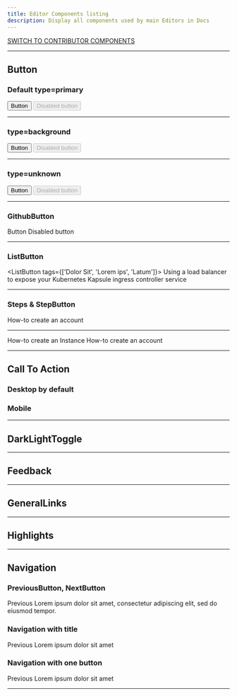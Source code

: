 ```yaml
---
title: Editor Components listing
description: Display all components used by main Editors in Docs
---
```


[SWITCH TO CONTRIBUTOR COMPONENTS](/components)

---

## Button

### Default type=primary

<Button to="/">Button</Button> <Button disabled>Disabled button</Button>

---

### type=background

<Button type="background" to="/">
  Button
</Button> <Button type="background" disabled>
  Disabled button
</Button>

---

### type=unknown

<Button type="unkwown" to="/">
  Button
</Button> <Button type="unknown" disabled>
  Disabled button
</Button>

---

### GithubButton

<GithubButton to="/">Button</GithubButton> <GithubButton disabled>
  Disabled button
</GithubButton>

---

### ListButton

<ListButton tags={['Dolor Sit', 'Lorem ips', 'Latum']}>
  Using a load balancer to expose your Kubernetes Kapsule ingress controller
  service
</ListButton>

---

### Steps & StepButton

<Steps>
  <StepButton to="/">How-to create an account</StepButton>
</Steps>

---

<Steps>
  <StepButton to="/">How-to create an Instance</StepButton>
  <StepButton to="/">How-to create an account</StepButton>
</Steps>

---


## Call To Action

### Desktop by default

<CallToAction />

### Mobile

<CallToAction isMobile />

---

## DarkLightToggle

<DarkLightToggle id="components-page" />

---

## Feedback

<Feedback />

---

## GeneralLinks

<GeneralLinks title="General links">
  <GeneralLinksItem
    icon="community"
    title="Slack Community"
    href="https://www.scaleway-community.slack"
  />
  <GeneralLinksItem
    icon="status"
    title="Service Status"
    href="https://status.scaleway.com/"
  />
  <GeneralLinksItem
    icon="ideas"
    title="Scaleway Ideas"
    href="https://ideas.scaleway.com/"
  />
  <GeneralLinksItem
    icon="abuse"
    title="Report Abuse"
    href="https://www.scaleway.com/"
  />
  <GeneralLinksItem
    icon="assistance"
    title="Technical Assistance"
    href="https://www.scaleway.com/"
  />
</GeneralLinks>

---

## Highlights

<Highlights />

---

## Navigation

### PreviousButton, NextButton

<Navigation>
  <PreviousButton to="/">Previous</PreviousButton>
  <NextButton to="/">
    Lorem ipsum dolor sit amet, consectetur adipiscing elit, sed do eiusmod
    tempor.
  </NextButton>
</Navigation>

### Navigation with title

<Navigation title="See Also">
  <PreviousButton to="/">Previous</PreviousButton>
  <NextButton to="/">Lorem ipsum dolor sit amet</NextButton>
</Navigation>

### Navigation with one button

<Navigation title="See Also">
  <PreviousButton to="/">Previous</PreviousButton>
</Navigation>

<Navigation title="See Also">
  <NextButton to="/">Lorem ipsum dolor sit amet</NextButton>
</Navigation>

---
